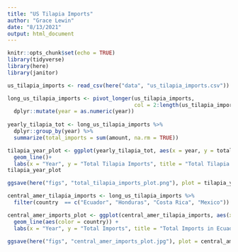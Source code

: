 ```yaml
---
title: "US Tilapia Imports"
author: "Grace Lewin"
date: "8/13/2021"
output: html_document
---
```


```r
knitr::opts_chunk$set(echo = TRUE)
library(tidyverse)
library(here)
library(janitor)
```

```r
us_tilapia_imports <- read_csv(here("data", "us_tilapia_imports.csv")) 

long_us_tilapia_imports <- pivot_longer(us_tilapia_imports, 
                                        col = 2:length(us_tilapia_imports), names_to = "year", values_to = "amount") %>% 
  dplyr::mutate(year = as.numeric(year))
  
yearly_tilapia_tot <- long_us_tilapia_imports %>% 
  dplyr::group_by(year) %>% 
  summarize(total_imports = sum(amount, na.rm = TRUE))

tilapia_year_plot <- ggplot(yearly_tilapia_tot, aes(x = year, y = total_imports)) +
  geom_line()+
  labs(x = "Year", y = "Total Tilapia Imports", title = "Total Tilapia Imports")
tilapia_year_plot

ggsave(here("figs", "total_tilapia_imports_plot.png"), plot = tilapia_year_plot)

central_amer_tilapia_imports <- long_us_tilapia_imports %>% 
  filter(country  == c("Ecuador", "Honduras", "Costa Rica", "Mexico"))

central_amer_imports_plot <- ggplot(central_amer_tilapia_imports, aes(x = year, y = amount)) +
  geom_line(aes(color = country)) +
  labs(x = "Year", y = "Total Imports", title = "Total Imports in Ecuador, Honduras, Costa Rica, and Mexico")

ggsave(here("figs", "central_amer_imports_plot.jpg"), plot = central_amer_imports_plot, height = 6, width = 8)
```





